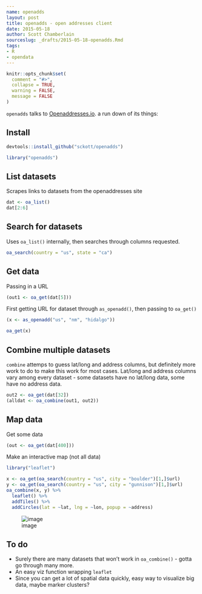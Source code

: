 ```yaml
---
name: openadds
layout: post
title: openadds - open addresses client
date: 2015-05-18
author: Scott Chamberlain
sourceslug: _drafts/2015-05-18-openadds.Rmd
tags:
- R
- opendata
---
```


```r
knitr::opts_chunk$set(
  comment = "#>",
  collapse = TRUE,
  warning = FALSE,
  message = FALSE
)
```

`openadds` talks to [Openaddresses.io](http://openaddresses.io/). a run down of its things:

## Install

```r
devtools::install_github("sckott/openadds")
```

```r
library("openadds")
```

## List datasets

Scrapes links to datasets from the openaddresses site

```r
dat <- oa_list()
dat[2:6]
```

## Search for datasets

Uses `oa_list()` internally, then searches through columns requested.

```r
oa_search(country = "us", state = "ca")
```

## Get data

Passing in a URL

```r
(out1 <- oa_get(dat[5]))
```

First getting URL for dataset through `as_openadd()`, then passing to `oa_get()`

```r
(x <- as_openadd("us", "nm", "hidalgo"))
```

```r
oa_get(x)
```

## Combine multiple datasets

`combine` attemps to guess lat/long and address columns, but definitely more work to do to make 
this work for most cases. Lat/long and address columns vary among every dataset - some datasets
have no lat/long data, some have no address data.
 
```r
out2 <- oa_get(dat[32])
(alldat <- oa_combine(out1, out2))
```

## Map data

Get some data

```r
(out <- oa_get(dat[400]))
```

Make an interactive map (not all data)

```r
library("leaflet")

x <- oa_get(oa_search(country = "us", city = "boulder")[1,]$url)
y <- oa_get(oa_search(country = "us", city = "gunnison")[1,]$url)
oa_combine(x, y) %>% 
  leaflet() %>%
  addTiles() %>%
  addCircles(lat = ~lat, lng = ~lon, popup = ~address)
```

![image](/public/img/2015-05-18-openadds/map.png)

## To do

* Surely there are many datasets that won't work in `oa_combine()` - gotta go through many more.
* An easy viz function wrapping `leaflet`
* Since you can get a lot of spatial data quickly, easy way to visualize big data, maybe marker clusters?
